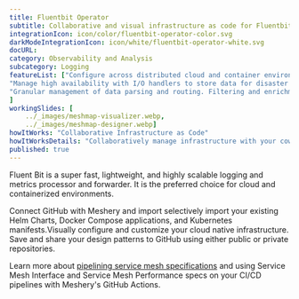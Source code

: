 ```yaml
---
title: Fluentbit Operator  
subtitle: Collaborative and visual infrastructure as code for Fluentbit Operator
integrationIcon: icon/color/fluentbit-operator-color.svg
darkModeIntegrationIcon: icon/white/fluentbit-operator-white.svg
docURL: 
category: Observability and Analysis
subcategory: Logging
featureList: ["Configure across distributed cloud and container environments. ",
"Manage high availability with I/O handlers to store data for disaster recovery.",
"Granular management of data parsing and routing. Filtering and enrichment to optimize security and minimize cost."
]
workingSlides: [
    ../_images/meshmap-visualizer.webp,
    ../_images/meshmap-designer.webp]
howItWorks: "Collaborative Infrastructure as Code"
howItWorksDetails: "Collaboratively manage infrastructure with your coworkers synchronously sharing the same designs."
published: true
---
```

<p>
    Fluent Bit is a super fast, lightweight, and highly scalable logging and metrics processor and forwarder. It is the preferred choice for cloud and containerized environments.
</p>
<p>
    Connect GitHub with Meshery and import selectively import your existing Helm Charts, Docker Compose applications, and Kubernetes manifests.Visually configure and customize your cloud native infrastructure.
    Save and share your design patterns to GitHub using either public or private repositories.
</p>
<p>
    Learn more about <a href="/blog/service-mesh-specifications/pipelining-service-mesh-specifications">pipelining service mesh specifications</a> and using Service Mesh Interface and Service Mesh Performance specs on your CI/CD pipelines with Meshery's GitHub Actions.
</p>